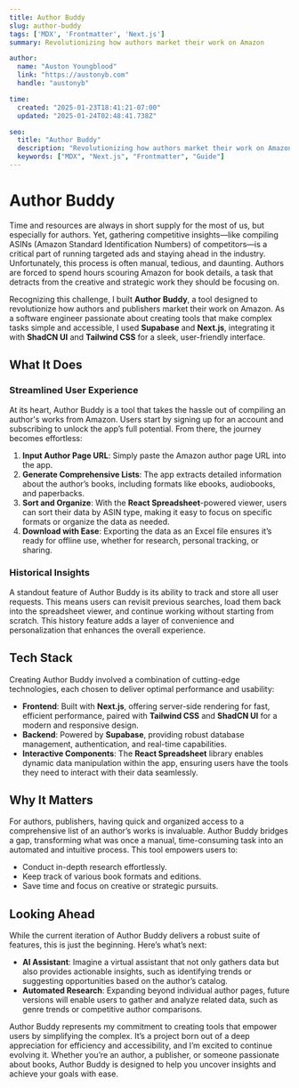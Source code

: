 ```yaml
---
title: Author Buddy
slug: author-buddy
tags: ['MDX', 'Frontmatter', 'Next.js']
summary: Revolutionizing how authors market their work on Amazon

author:
  name: "Auston Youngblood"
  link: "https://austonyb.com"
  handle: "austonyb"

time:
  created: "2025-01-23T18:41:21-07:00"
  updated: "2025-01-24T02:48:41.738Z"

seo:
  title: "Author Buddy"
  description: "Revolutionizing how authors market their work on Amazon"
  keywords: ["MDX", "Next.js", "Frontmatter", "Guide"]
---
```


# Author Buddy

Time and resources are always in short supply for the most of us, but especially for authors. Yet, gathering competitive insights—like compiling ASINs (Amazon Standard Identification Numbers) of competitors—is a critical part of running targeted ads and staying ahead in the industry. Unfortunately, this process is often manual, tedious, and daunting. Authors are forced to spend hours scouring Amazon for book details, a task that detracts from the creative and strategic work they should be focusing on.

Recognizing this challenge, I built **Author Buddy**, a tool designed to revolutionize how authors and publishers market their work on Amazon. As a software engineer passionate about creating tools that make complex tasks simple and accessible, I used **Supabase** and **Next.js**, integrating it with **ShadCN UI** and **Tailwind CSS** for a sleek, user-friendly interface.

## What It Does

### Streamlined User Experience

At its heart, Author Buddy is a tool that takes the hassle out of compiling an author's works from Amazon. Users start by signing up for an account and subscribing to unlock the app’s full potential. From there, the journey becomes effortless:

1. **Input Author Page URL**: Simply paste the Amazon author page URL into the app.
2. **Generate Comprehensive Lists**: The app extracts detailed information about the author’s books, including formats like ebooks, audiobooks, and paperbacks.
3. **Sort and Organize**: With the **React Spreadsheet**-powered viewer, users can sort their data by ASIN type, making it easy to focus on specific formats or organize the data as needed.
4. **Download with Ease**: Exporting the data as an Excel file ensures it’s ready for offline use, whether for research, personal tracking, or sharing.

### Historical Insights

A standout feature of Author Buddy is its ability to track and store all user requests. This means users can revisit previous searches, load them back into the spreadsheet viewer, and continue working without starting from scratch. This history feature adds a layer of convenience and personalization that enhances the overall experience.

## Tech Stack

Creating Author Buddy involved a combination of cutting-edge technologies, each chosen to deliver optimal performance and usability:

- **Frontend**: Built with **Next.js**, offering server-side rendering for fast, efficient performance, paired with **Tailwind CSS** and **ShadCN UI** for a modern and responsive design.
- **Backend**: Powered by **Supabase**, providing robust database management, authentication, and real-time capabilities.
- **Interactive Components**: The **React Spreadsheet** library enables dynamic data manipulation within the app, ensuring users have the tools they need to interact with their data seamlessly.

## Why It Matters

For authors, publishers, having quick and organized access to a comprehensive list of an author’s works is invaluable. Author Buddy bridges a gap, transforming what was once a manual, time-consuming task into an automated and intuitive process. This tool empowers users to:

- Conduct in-depth research effortlessly.
- Keep track of various book formats and editions.
- Save time and focus on creative or strategic pursuits.

## Looking Ahead

While the current iteration of Author Buddy delivers a robust suite of features, this is just the beginning. Here’s what’s next:

- **AI Assistant**: Imagine a virtual assistant that not only gathers data but also provides actionable insights, such as identifying trends or suggesting opportunities based on the author’s catalog.
- **Automated Research**: Expanding beyond individual author pages, future versions will enable users to gather and analyze related data, such as genre trends or competitive author comparisons.

Author Buddy represents my commitment to creating tools that empower users by simplifying the complex. It’s a project born out of a deep appreciation for efficiency and accessibility, and I’m excited to continue evolving it. Whether you’re an author, a publisher, or someone passionate about books, Author Buddy is designed to help you uncover insights and achieve your goals with ease.

